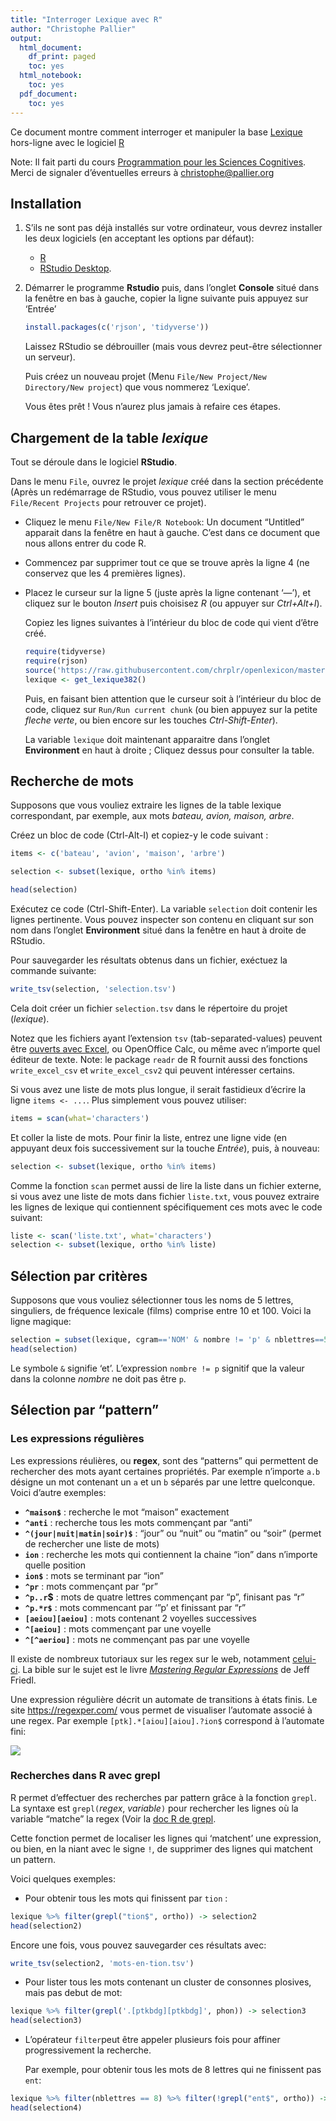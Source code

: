 ```yaml
---
title: "Interroger Lexique avec R"
author: "Christophe Pallier"
output:
  html_document:
    df_print: paged
    toc: yes
  html_notebook:
    toc: yes
  pdf_document:
    toc: yes
---
```



Ce document montre comment interroger et manipuler la base [Lexique](http://www.lexique.org) hors-ligne avec le logiciel [R](https://fr.wikipedia.org/wiki/R_(langage)) 

Note: Il fait parti du cours [Programmation pour les Sciences Cognitives](https://chrplr.github.io/PCBS/). Merci de signaler d'éventuelles erreurs à <christophe@pallier.org>


## Installation

1. S'ils ne sont pas déjà installés sur votre ordinateur, vous devrez installer les deux logiciels (en acceptant les options par défaut):

   * [R](https://cran.r-project.org/) 
   * [RStudio Desktop](https://www.rstudio.com/products/rstudio/#Desktop). 
   
2. Démarrer le programme **Rstudio** puis, dans l'onglet **Console** situé dans la fenêtre en bas à gauche, copier la ligne suivante puis appuyez sur 'Entrée'

    ```r
    install.packages(c('rjson', 'tidyverse'))
    ```

    Laissez RStudio se débrouiller (mais vous devrez peut-être sélectionner un serveur). 


   Puis créez un nouveau projet (Menu `File/New Project/New Directory/New project`) que vous nommerez 'Lexique'. 


   Vous êtes  prêt ! Vous n'aurez plus jamais à refaire ces étapes.

## Chargement de la table *lexique*

Tout se déroule dans le logiciel **RStudio**. 

Dans le menu `File`, ouvrez le projet *lexique* créé dans la section précédente (Après un redémarrage de RStudio, vous pouvez utiliser le menu `File/Recent Projects` pour retrouver ce projet).

- Cliquez le menu `File/New File/R Notebook`: Un document "Untitled" apparait dans la fenêtre en haut à gauche. C'est dans ce document que nous allons entrer du code R.

- Commencez par supprimer tout ce que se trouve après la ligne 4 (ne conservez que les 4 premières lignes).

- Placez le curseur sur la ligne 5 (juste après la ligne contenant '---'), et cliquez sur le bouton *Insert* puis choisisez *R* (ou appuyer sur *Ctrl+Alt+I*). 
  
  Copiez les lignes suivantes à l'intérieur du bloc de code qui vient d'être créé. 

    ```r
    require(tidyverse)
    require(rjson)
    source('https://raw.githubusercontent.com/chrplr/openlexicon/master/datasets-info/fetch_datasets.R')
    lexique <- get_lexique382()
    ```


   Puis, en faisant bien attention que le curseur soit à l'intérieur du bloc de code, cliquez sur `Run/Run current chunk` (ou bien appuyez sur la petite *fleche verte*, ou bien encore sur les touches *Ctrl-Shift-Enter*). 

  La variable `lexique` doit maintenant apparaitre dans l'onglet **Environment** en haut à droite ; Cliquez dessus pour consulter la table. 


## Recherche de mots

Supposons que vous vouliez extraire les lignes de la table lexique correspondant, par exemple, aux mots *bateau, avion, maison, arbre*. 

Créez un bloc de code (Ctrl-Alt-I) et copiez-y le code suivant :

```r
items <- c('bateau', 'avion', 'maison', 'arbre')

selection <- subset(lexique, ortho %in% items)

head(selection)
```

Exécutez ce code (Ctrl-Shift-Enter). La variable `selection` doit contenir les lignes pertinente. Vous pouvez inspecter son contenu en cliquant sur son nom dans l'onglet **Environment** situé dans la fenêtre en haut à droite de RStudio.

Pour sauvegarder les résultats obtenus dans un fichier, exéctuez la commande suivante:

```r
write_tsv(selection, 'selection.tsv')
```


Cela doit créer un fichier `selection.tsv` dans le répertoire du projet (*lexique*).

Notez que les fichiers ayant l'extension `tsv` (tab-separated-values) peuvent être [ouverts avec Excel](https://rievent.zendesk.com/hc/en-us/articles/360000029172-FAQ-How-do-I-open-a-tsv-file-in-Excel-), ou OpenOffice Calc, ou même avec n'importe quel éditeur de texte. Note: le package `readr` de R fournit aussi des fonctions `write_excel_csv` et `write_excel_csv2` qui peuvent intéresser certains.

Si vous avez une liste de mots plus longue, il serait fastidieux d'écrire la ligne `items <- ...`. Plus simplement vous pouvez utiliser:

```r
items = scan(what='characters')
```

Et coller la liste de mots. Pour finir la liste,  entrez une ligne vide (en appuyant deux fois successivement sur la touche *Entrée*), puis, à nouveau:

```r
selection <- subset(lexique, ortho %in% items)
```

Comme la fonction `scan` permet aussi de lire la liste dans un fichier externe, si vous avez une liste de mots dans fichier `liste.txt`, vous pouvez extraire les lignes de lexique qui contiennent spécifiquement ces mots avec le code suivant:

```r
liste <- scan('liste.txt', what='characters')
selection <- subset(lexique, ortho %in% liste)
```

## Sélection par critères

Supposons que vous vouliez sélectionner tous les noms de 5 lettres, singuliers, de fréquence lexicale (films) comprise entre 10 et 100. Voici la ligne magique:

```r
selection = subset(lexique, cgram=='NOM' & nombre != 'p' & nblettres==5 & freqlivres > 10 & freqlivres < 100)
head(selection)
```


Le symbole `&` signifie 'et'. L'expression `nombre != p` signitif que la valeur dans la colonne *nombre* ne doit pas être `p`.

## Sélection par "pattern"

### Les expressions régulières

Les expressions réulières, ou **regex**, sont des “patterns” qui permettent de rechercher des mots ayant certaines propriétés. Par exemple n'importe `a.b` désigne un mot contenant un `a` et un `b` séparés par une lettre quelconque. Voici d'autre exemples:

- **`^maison$`** : recherche le mot “maison” exactement
- **`^anti`** : recherche tous les mots commençant par “anti”
- **`^(jour|nuit|matin|soir)$`** : “jour” ou “nuit” ou “matin” ou “soir” (permet de rechercher une liste de mots)
- **`ion`** : recherche les mots qui contiennent la chaine “ion” dans n’importe quelle position
- **`ion$`** : mots se terminant par “ion”
- **`^pr`** : mots commençant par “pr”
- **`^p..r`$** : mots de quatre lettres commençant par “p”, finisant pas “r”
- **`^p.*r$`** : mots commencant par ‘”p’ et finissant par “r”
- **`[aeiou][aeiou]`** : mots contenant 2 voyelles successives
- **`^[aeiou]`** : mots commençant par une voyelle
- **`^[^aeriou]`** : mots ne commençant pas par une voyelle

Il existe de nombreux tutoriaux sur les regex sur le web, notamment [celui-ci](http://www.canyouseome.com/guide-regex/). La bible sur le sujet est le livre _[Mastering Regular Expressions](http://regex.info/book.html)_  de Jeff Friedl. 

Une expression régulière décrit un automate de transitions à états finis. Le site <https://regexper.com/> vous permet de visualiser l’automate associé à une regex. Par exemple `[ptk].*[aiou][aiou].?ion$` correspond à l’automate fini:

![](fsa.png)

### Recherches dans R avec grepl

R permet d'effectuer des recherches par pattern grâce à la fonction `grepl`. La syntaxe est `grepl(`_regex_, _variable_`)` pour rechercher les lignes où la variable "matche" la regex (Voir la [doc R de grepl](https://stat.ethz.ch/R-manual/R-devel/library/base/html/grep.html).

Cette fonction permet de localiser les lignes qui 'matchent' une expression, ou bien, en la niant avec le signe `!`, de supprimer des lignes qui matchent un pattern.

Voici quelques exemples:

* Pour obtenir tous les mots qui finissent par `tion` :

```r
lexique %>% filter(grepl("tion$", ortho)) -> selection2
head(selection2)
```

Encore une fois, vous pouvez sauvegarder ces résultats avec:


```r
write_tsv(selection2, 'mots-en-tion.tsv')
```

* Pour lister tous les mots contenant un cluster de consonnes plosives, mais pas debut de mot:

```r
lexique %>% filter(grepl('.[ptkbdg][ptkbdg]', phon)) -> selection3
head(selection3)
```


* L'opérateur `filter`peut être appeler plusieurs fois pour affiner progressivement la recherche. 

  Par exemple, pour obtenir tous les mots de 8 lettres qui ne finissent pas `ent`:
  
```r
lexique %>% filter(nblettres == 8) %>% filter(!grepl("ent$", ortho)) -> selection4
head(selection4)
```



